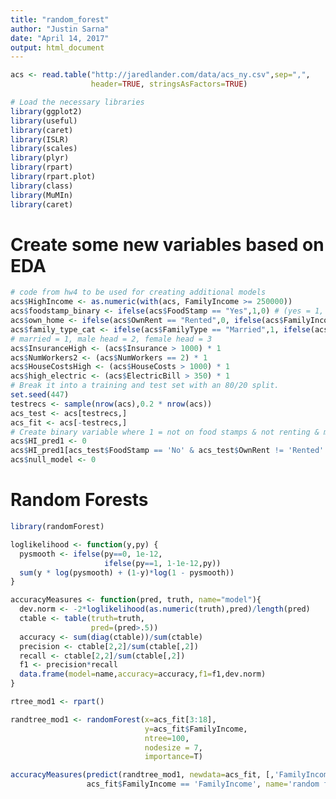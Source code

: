 ```yaml
---
title: "random_forest"
author: "Justin Sarna"
date: "April 14, 2017"
output: html_document
---
```


```r
acs <- read.table("http://jaredlander.com/data/acs_ny.csv",sep=",",
                  header=TRUE, stringsAsFactors=TRUE)
```

```r
# Load the necessary libraries
library(ggplot2)
library(useful)
library(caret)
library(ISLR)
library(scales)
library(plyr)
library(rpart)
library(rpart.plot)
library(class)
library(MuMIn)
library(caret)
```
# Create some new variables based on EDA
```r
# code from hw4 to be used for creating additional models
acs$HighIncome <- as.numeric(with(acs, FamilyIncome >= 250000))
acs$foodstamp_binary <- ifelse(acs$FoodStamp == "Yes",1,0) # (yes = 1, no = 0)
acs$own_home <- ifelse(acs$OwnRent == "Rented",0, ifelse(acs$FamilyIncome == "Mortgage",1,2)) # (own = 1, rent = 0)
acs$family_type_cat <- ifelse(acs$FamilyType == "Married",1, ifelse(acs$FamilyIncome == "Female Head",2,3))
# married = 1, male head = 2, female head = 3
acs$InsuranceHigh <- (acs$Insurance > 1000) * 1
acs$NumWorkers2 <- (acs$NumWorkers == 2) * 1
acs$HouseCostsHigh <- (acs$HouseCosts > 1000) * 1
acs$high_electric <- (acs$ElectricBill > 350) * 1
# Break it into a training and test set with an 80/20 split.
set.seed(447)
testrecs <- sample(nrow(acs),0.2 * nrow(acs))
acs_test <- acs[testrecs,]
acs_fit <- acs[-testrecs,]  
# Create binary variable where 1 = not on food stamps & not renting & married
acs$HI_pred1 <- 0
acs$HI_pred1[acs_test$FoodStamp == 'No' & acs_test$OwnRent != 'Rented' & acs_test$FamilyType == 'Married'] <- 1
acs$null_model <- 0
```
# Random Forests
```r
library(randomForest)
```
```r
loglikelihood <- function(y,py) {
  pysmooth <- ifelse(py==0, 1e-12,
                     ifelse(py==1, 1-1e-12,py))
  sum(y * log(pysmooth) + (1-y)*log(1 - pysmooth))
}
```

```r
accuracyMeasures <- function(pred, truth, name="model"){
  dev.norm <- -2*loglikelihood(as.numeric(truth),pred)/length(pred)
  ctable <- table(truth=truth,
                  pred=(pred>.5))
  accuracy <- sum(diag(ctable))/sum(ctable)
  precision <- ctable[2,2]/sum(ctable[,2])
  recall <- ctable[2,2]/sum(ctable[,2])
  f1 <- precision*recall
  data.frame(model=name,accuracy=accuracy,f1=f1,dev.norm)
}
```
```r
rtree_mod1 <- rpart()
```


```r
randtree_mod1 <- randomForest(x=acs_fit[3:18], 
                              y=acs_fit$FamilyIncome,
                              ntree=100,
                              nodesize = 7,
                              importance=T)
```
```r
accuracyMeasures(predict(randtree_mod1, newdata=acs_fit, [,'FamilyIncome'],
                 acs_fit$FamilyIncome == 'FamilyIncome', name='random forest, train'))
```